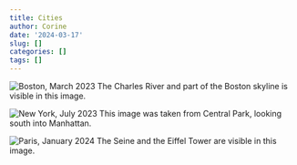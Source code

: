 ```yaml
---
title: Cities
author: Corine
date: '2024-03-17'
slug: []
categories: []
tags: []
---
```


![Boston, March 2023](Boston.png)
The Charles River and part of the Boston skyline is visible in this image.

![New York, July 2023](Img1.png)
This image was taken from Central Park, looking south into Manhattan.

![Paris, January 2024](Test_Img3.jpg)
The Seine and the Eiffel Tower are visible in this image.